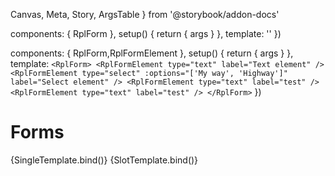   Canvas,
  Meta,
  Story,
  ArgsTable
} from '@storybook/addon-docs'

  components: { RplForm },
  setup() {
    return { args }
  },
  template: '<RplForm v-bind="args" />'
})

  components: { RplForm,RplFormElement },
  setup() {
    return { args }
  },
  template: `
  <RplForm>
    <RplFormElement type="text" label="Text element" />
    <RplFormElement type="select" :options="['My way', 'Highway']" label="Select element" />
    <RplFormElement type="text" label="test" />
    <RplFormElement type="text" label="test" />
  </RplForm>
  `
})

<Meta title='Forms/Form' component={RplForm} />

# Forms

<ArgsTable of={RplForm} />

<Canvas>
  <Story
    name='Default'
    args={{
      schema: [
        {
          $formkit: 'text',
          name: 'Text',
          label: 'Should you flush tissues down the toilet?',
          id: 'text',
          help: 'Do you need help?',
          validation: 'required'
        },
        {
          $formkit: 'select',
          type: 'select',
          label: 'Should you flush tissues down the toilet?',
          options: [
            'No',
            'Never',
            'What are you a monster?',
            'Who does that?'
          ]
        },
        {
          $formkit: 'date',
          name: 'date',
          label: 'Date of Birth',
          id: 'date',
          help: 'Do you need help?',
          validation: 'required'
        },
        {
          $formkit: 'checkbox',
          type: "checkbox",
          label: "Toppings",
          options: ['Mushrooms', 'Olives', 'Salami', 'Anchovies'],
          help: "Select your pizza toppings",
          validation: "required|min:3"
        },
        {
          $formkit: 'submit',
          label: 'Submit form',
          id: '123',
          icon: 'icon-arrow-right'
        }
      ]
    }}
  >
    {SingleTemplate.bind()}
  </Story>
</Canvas>

<Canvas>
  <Story name='With slots'>
    {SlotTemplate.bind()}
  </Story>
</Canvas>

